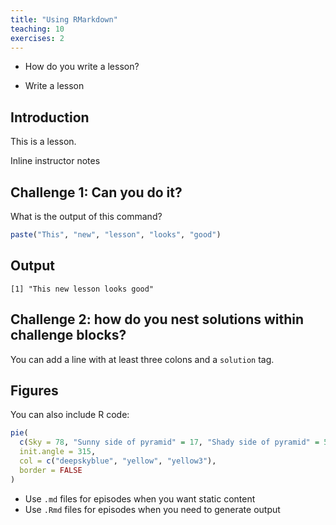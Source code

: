 ```yaml
---
title: "Using RMarkdown"
teaching: 10
exercises: 2
---
```


:::::::::::::::::::::::::::::::::::::: questions 

- How do you write a lesson?

::::::::::::::::::::::::::::::::::::::::::::::::

::::::::::::::::::::::::::::::::::::: objectives

- Write a lesson

::::::::::::::::::::::::::::::::::::::::::::::::

## Introduction

This is a lesson.

:::::::::::::::::::::::::::::::::::::::::::::::::::::::::::::::::::: instructor

Inline instructor notes

::::::::::::::::::::::::::::::::::::::::::::::::::::::::::::::::::::::::::::::::

::::::::::::::::::::::::::::::::::::: challenge 

## Challenge 1: Can you do it?

What is the output of this command?

```r
paste("This", "new", "lesson", "looks", "good")
```

:::::::::::::::::::::::: solution 

## Output
 
```output
[1] "This new lesson looks good"
```

:::::::::::::::::::::::::::::::::


## Challenge 2: how do you nest solutions within challenge blocks?

:::::::::::::::::::::::: solution 

You can add a line with at least three colons and a `solution` tag.

:::::::::::::::::::::::::::::::::

::::::::::::::::::::::::::::::::::::::::::::::::

## Figures

You can also include R code:

```r
pie(
  c(Sky = 78, "Sunny side of pyramid" = 17, "Shady side of pyramid" = 5), 
  init.angle = 315, 
  col = c("deepskyblue", "yellow", "yellow3"), 
  border = FALSE
)
```

::::::::::::::::::::::::::::::::::::: keypoints 

- Use `.md` files for episodes when you want static content
- Use `.Rmd` files for episodes when you need to generate output

::::::::::::::::::::::::::::::::::::::::::::::::
